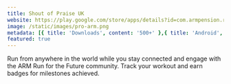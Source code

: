 ```yaml
---
title: Shout of Praise UK
website: https://play.google.com/store/apps/details?id=com.armpension.run4future
image: /static/images/pro-arm.png
metadata: [{ title: 'Downloads', content: '500+' },{ title: 'Android', content: 'Yes' },{ title: 'iOS', content: 'Yes' }]
featured: true
---
```


Run from anywhere in the world while you stay connected and engage with the ARM Run for the Future community. Track your workout and earn badges for milestones achieved.
